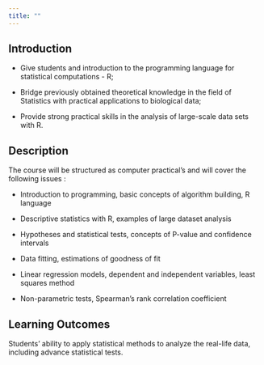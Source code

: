 ```yaml
---
title: ""
---
```


## Introduction

- Give students and introduction to the programming language for statistical computations - R;

- Bridge previously obtained theoretical knowledge in the field of Statistics with practical applications to biological data;

- Provide strong practical skills in the analysis of large-scale data sets with R.

## Description

The course will be structured as computer practical's and will cover the following issues :

- Introduction to programming, basic concepts of algorithm building, R language

- Descriptive statistics with R, examples of large dataset analysis

- Hypotheses and statistical tests, concepts of P-value and confidence intervals

- Data fitting, estimations of goodness of fit

- Linear regression models, dependent and independent variables, least squares method

- Non-parametric tests, Spearman's rank correlation coefficient

## Learning Outcomes

Students' ability to apply statistical methods to analyze the real-life data, including advance statistical tests.
